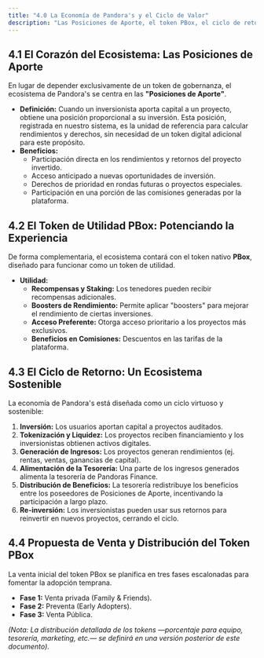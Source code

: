 ```yaml
---
title: "4.0 La Economía de Pandora's y el Ciclo de Valor"
description: "Las Posiciones de Aporte, el token PBox, el ciclo de retorno y la distribución del token."
---
```


## 4.1 El Corazón del Ecosistema: Las Posiciones de Aporte
En lugar de depender exclusivamente de un token de gobernanza, el ecosistema de Pandora's se centra en las **"Posiciones de Aporte"**.
*   **Definición:** Cuando un inversionista aporta capital a un proyecto, obtiene una posición proporcional a su inversión. Esta posición, registrada en nuestro sistema, es la unidad de referencia para calcular rendimientos y derechos, sin necesidad de un token digital adicional para este propósito.
* **Beneficios:**
    *   Participación directa en los rendimientos y retornos del proyecto invertido.
    *   Acceso anticipado a nuevas oportunidades de inversión.
    *   Derechos de prioridad en rondas futuras o proyectos especiales.
    *   Participación en una porción de las comisiones generadas por la plataforma.

## 4.2 El Token de Utilidad PBox: Potenciando la Experiencia
De forma complementaria, el ecosistema contará con el token nativo **PBox**, diseñado para funcionar como un token de utilidad.
* **Utilidad:**
    *   **Recompensas y Staking:** Los tenedores pueden recibir recompensas adicionales.
    *   **Boosters de Rendimiento:** Permite aplicar "boosters" para mejorar el rendimiento de ciertas inversiones.
    *   **Acceso Preferente:** Otorga acceso prioritario a los proyectos más exclusivos.
    *   **Beneficios en Comisiones:** Descuentos en las tarifas de la plataforma.

## 4.3 El Ciclo de Retorno: Un Ecosistema Sostenible
La economía de Pandora's está diseñada como un ciclo virtuoso y sostenible:
1.  **Inversión:** Los usuarios aportan capital a proyectos auditados.
2.  **Tokenización y Liquidez:** Los proyectos reciben financiamiento y los inversionistas obtienen activos digitales.
3.  **Generación de Ingresos:** Los proyectos generan rendimientos (ej. rentas, ventas, ganancias de capital).
4.  **Alimentación de la Tesorería:** Una parte de los ingresos generados alimenta la tesorería de Pandoras Finance.
5.  **Distribución de Beneficios:** La tesorería redistribuye los beneficios entre los poseedores de Posiciones de Aporte, incentivando la participación a largo plazo.
6.  **Re-inversión:** Los inversionistas pueden usar sus retornos para reinvertir en nuevos proyectos, cerrando el ciclo.

## 4.4 Propuesta de Venta y Distribución del Token PBox
La venta inicial del token PBox se planifica en tres fases escalonadas para fomentar la adopción temprana.
* **Fase 1:** Venta privada (Family & Friends).
* **Fase 2:** Preventa (Early Adopters).
* **Fase 3:** Venta Pública.

*(Nota: La distribución detallada de los tokens —porcentaje para equipo, tesorería, marketing, etc.— se definirá en una versión posterior de este documento).*
